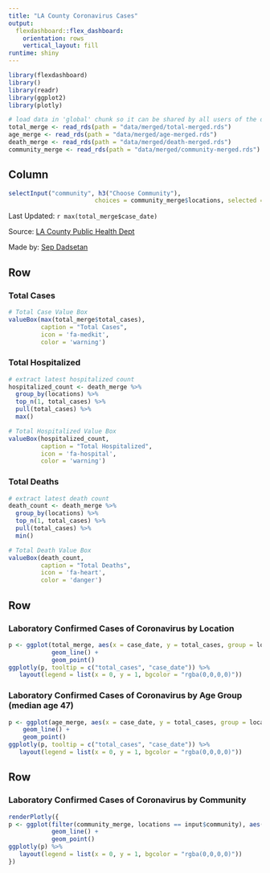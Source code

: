 ```yaml
---
title: "LA County Coronavirus Cases"
output: 
  flexdashboard::flex_dashboard:
    orientation: rows
    vertical_layout: fill
runtime: shiny
---
```


```r
library(flexdashboard)
library()
library(readr)
library(ggplot2)
library(plotly)

# load data in 'global' chunk so it can be shared by all users of the dashboard
total_merge <- read_rds(path = "data/merged/total-merged.rds")
age_merge <- read_rds(path = "data/merged/age-merged.rds")
death_merge <- read_rds(path = "data/merged/death-merged.rds")
community_merge <- read_rds(path = "data/merged/community-merged.rds")
```

Column {.sidebar}
-----------------------------------------------------------------------

```r
selectInput("community", h3("Choose Community"), 
                        choices = community_merge$locations, selected = 1)
```

Last Updated: `r max(total_merge$case_date)`

Source: [LA County Public Health Dept](http://www.publichealth.lacounty.gov/media/Coronavirus/locations.htm)

Made by: [Sep Dadsetan](https://www.linkedin.com/in/sepdadsetan)

Row
-----------------------------------------------------------------------

### Total Cases

```r
# Total Case Value Box
valueBox(max(total_merge$total_cases), 
         caption = "Total Cases", 
         icon = 'fa-medkit',
         color = 'warning')
```

### Total Hospitalized

```r
# extract latest hospitalized count
hospitalized_count <- death_merge %>% 
  group_by(locations) %>% 
  top_n(1, total_cases) %>% 
  pull(total_cases) %>% 
  max()

# Total Hospitalized Value Box
valueBox(hospitalized_count, 
         caption = "Total Hospitalized", 
         icon = 'fa-hospital',
         color = 'warning')
```

### Total Deaths

```r
# extract latest death count
death_count <- death_merge %>% 
  group_by(locations) %>% 
  top_n(1, total_cases) %>% 
  pull(total_cases) %>% 
  min()

# Total Death Value Box
valueBox(death_count, 
         caption = "Total Deaths", 
         icon = 'fa-heart',
         color = 'danger')
```

Row
-----------------------------------------------------------------------

### Laboratory Confirmed Cases of Coronavirus by Location

```r
p <- ggplot(total_merge, aes(x = case_date, y = total_cases, group = locations, color = locations)) + 
            geom_line() + 
            geom_point()
ggplotly(p, tooltip = c("total_cases", "case_date")) %>% 
   layout(legend = list(x = 0, y = 1, bgcolor = "rgba(0,0,0,0)"))
```

### Laboratory Confirmed Cases of Coronavirus by Age Group (median age 47)

```r
p <- ggplot(age_merge, aes(x = case_date, y = total_cases, group = locations, color = locations)) +
    geom_line() +
    geom_point()
ggplotly(p, tooltip = c("total_cases", "case_date")) %>% 
   layout(legend = list(x = 0, y = 1, bgcolor = "rgba(0,0,0,0)"))
```

Row
-----------------------------------------------------------------------

### Laboratory Confirmed Cases of Coronavirus by Community

```r
renderPlotly({
p <- ggplot(filter(community_merge, locations == input$community), aes(x = case_date, y = total_cases, group = locations, color = locations)) +
            geom_line() +
            geom_point()
ggplotly(p) %>% 
   layout(legend = list(x = 0, y = 1, bgcolor = "rgba(0,0,0,0)"))
})
```
